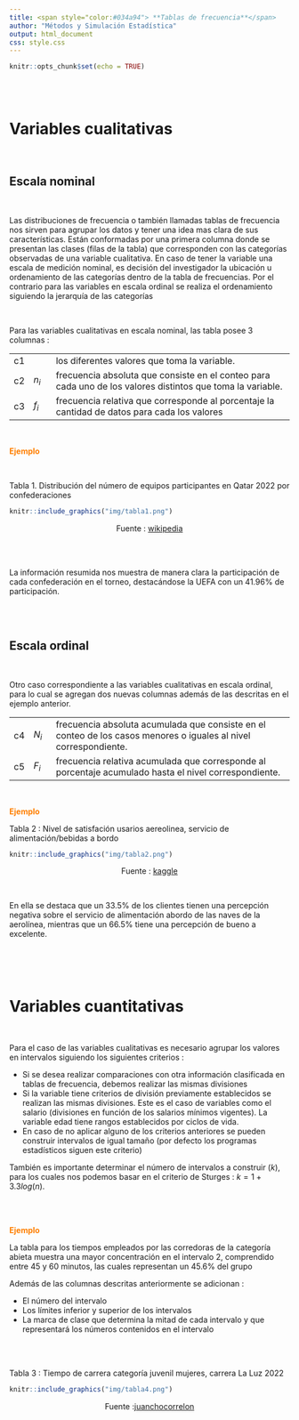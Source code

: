 ```yaml
---
title: <span style="color:#034a94"> **Tablas de frecuencia**</span>
author: "Métodos y Simulación Estadística"
output: html_document
css: style.css
---
```


```r
knitr::opts_chunk$set(echo = TRUE)
```

<br/><br/>

# **Variables cualitativas**

</br>

## **Escala nominal**

</br>

Las distribuciones de frecuencia o también llamadas tablas de frecuencia nos sirven para agrupar los datos y tener una idea mas clara de sus características. Están conformadas por una primera columna donde se presentan  las clases (filas de la tabla) que corresponden con las categorías observadas de una variable cualitativa. En caso de tener la variable una escala de medición nominal, es decisión del investigador la ubicación u ordenamiento de las categorías dentro de la tabla de frecuencias. Por el contrario para las variables en escala ordinal se realiza el ordenamiento siguiendo la jerarquía de las categorías 


</br>


Para las variables cualitativas en escala nominal, las tabla posee 3 columnas :

<div class="content-box-blue">

|      |           |                                                                                                           |
|:-----|:----------|:----------------------------------------------------------------------------------------------------------|
|c1    |           | los diferentes valores que toma la variable.                                                              |
|c2    | $n_{i}$   | frecuencia absoluta que consiste en el conteo para cada uno de los valores distintos que toma la variable.|
|c3    | $f_{i}$   | frecuencia relativa que corresponde al porcentaje la cantidad de datos para cada los valores              |

</div>

</br>

<span style="color:#FF7F00">**Ejemplo**</span>

</br>

Tabla 1. Distribución del número de equipos participantes en Qatar 2022 por confederaciones
```r
knitr::include_graphics("img/tabla1.png")
```
<center>Fuente : [wikipedia](https://es.wikipedia.org/wiki/Clasificaci%C3%B3n_para_la_Copa_Mundial_de_F%C3%BAtbol_de_2022)</center>

</br></br>

La información resumida nos muestra de manera clara la participación de cada confederación en el torneo, destacándose la UEFA con un 41.96% de participación.

</br></br>

## **Escala ordinal**

</br>

Otro caso correspondiente a las variables cualitativas en escala ordinal, para lo cual  se agregan dos nuevas columnas además de las descritas en el ejemplo anterior.

<div class="content-box-blue">

|      |          |                                                                                                          |
|:-----|:---------|:-------------------------------------------------------------------------------------------------------|
|c4    | $N_{i}$  | frecuencia absoluta acumulada que consiste en el conteo de los casos menores o iguales al nivel correspondiente.|
|c5    | $F_{i}$  | frecuencia relativa acumulada que corresponde al porcentaje acumulado hasta el nivel correspondiente.|

</div>

</br>

<span style="color:#FF7F00">**Ejemplo**</span>

Tabla 2 : Nivel de satisfación usarios aereolinea, servicio de alimentación/bebidas a bordo
```r
knitr::include_graphics("img/tabla2.png")
```
<center>Fuente : [kaggle](https://www.kaggle.com/datasets/alfredoblancas/airline-passenger-satisfaction-spanish?resource=download)</center>

</br>

En ella se destaca que un 33.5% 
de los clientes tienen una percepción negativa sobre el servicio de alimentación abordo de las naves de la aerolínea, mientras que un 66.5% tiene una percepción de bueno a excelente.

</br></br></br>

# **Variables cuantitativas**

</br>

Para el caso de las variables cualitativas es necesario agrupar los valores en intervalos siguiendo los siguientes criterios :

* Si se desea realizar comparaciones con otra información clasificada en tablas de frecuencia, debemos realizar las mismas divisiones
* Si la variable tiene criterios de división previamente establecidos se realizan las mismas divisiones. Este es el caso de variables como el salario (divisiones en función de los salarios mínimos vigentes). La variable edad tiene rangos establecidos por ciclos de vida. 
* En caso de no aplicar alguno de los criterios anteriores se pueden construir intervalos de igual tamaño (por defecto los programas estadísticos siguen este criterio)


También es importante determinar el número de intervalos a construir ($k$), para los cuales nos podemos basar en el criterio de Sturges : $k=1+3.3 log(n)$.  


</br></br>

<span style="color:#FF7F00">**Ejemplo**</span>

La tabla para los tiempos empleados por las corredoras de la categoría abieta muestra una mayor concentración en el intervalo 2, comprendido entre 45 y 60 minutos, las cuales representan un 45.6% del grupo


Además de las columnas descritas anteriormente se adicionan :

* El número del intervalo
* Los límites inferior y superior de los intervalos
* La marca de clase que determina la mitad de cada intervalo y que representará los números contenidos en el intervalo

</br></br>

Tabla 3 : Tiempo de carrera categoría juvenil mujeres, carrera La Luz 2022
```r
knitr::include_graphics("img/tabla4.png")
```
<center>Fuente :[juanchocorrelon](https://www.athlinks.com/event/212331/results/Event/1031677/Results)</center>


<br/><br/>

